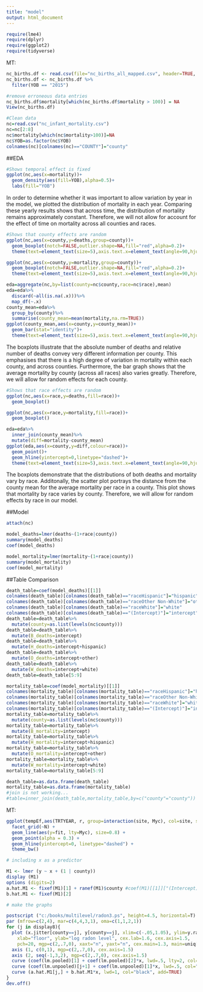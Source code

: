 ```yaml
---
title: "model"
output: html_document
---
```

```r
require(lme4)
require(dplyr)
require(ggplot2)
require(tidyverse)
```

MT:
```r
nc_births.df <- read.csv(file="nc_births_all_mapped.csv", header=TRUE, sep=",")
nc_births.df <- nc_births.df %>%
  filter(YOB == "2015")

#remove erroneous data entries
nc_births.df$mortality[which(nc_births.df$mortality > 100)] = NA
View(nc_births.df)
```

```r
#Clean data
nc=read.csv("nc_infant_mortality.csv")
nc=nc[2:8]
nc$mortality[which(nc$mortality>100)]=NA
nc$YOB=as.factor(nc$YOB)
colnames(nc)[colnames(nc)=="COUNTY"]="county"
```

##EDA
```r
#Shows temporal effect is fixed
ggplot(nc,aes(x=mortality))+
  geom_density(aes(fill=YOB),alpha=0.5)+
  labs(fill="YOB")
```
In order to determine whether it was important to allow variation by year in the model, we plotted the distribution of mortality in each year. Comparing these yearly results shows that across time, the distribution of mortality remains approximately constant. Therefore, we will not allow for account for the effect of time on mortality across all counties and races.

```r
#Shows that county effects are random
ggplot(nc,aes(x=county,y=deaths,group=county))+
  geom_boxplot(notch=FALSE,outlier.shape=NA,fill="red",alpha=0.2)+
  theme(text=element_text(size=5),axis.text.x=element_text(angle=90,hjust=1))

ggplot(nc,aes(x=county,y=mortality,group=county))+
  geom_boxplot(notch=FALSE,outlier.shape=NA,fill="red",alpha=0.2)+
  theme(text=element_text(size=5),axis.text.x=element_text(angle=90,hjust= 1))

eda=aggregate(nc,by=list(county=nc$county,race=nc$race),mean)
eda=eda%>%
  discard(~all(is.na(.x)))%>%
  map_df(~.x)
county_mean=eda%>%
  group_by(county)%>%
  summarise(county_mean=mean(mortality,na.rm=TRUE))
ggplot(county_mean,aes(x=county,y=county_mean))+
  geom_bar(stat="identity")+
  theme(text=element_text(size=5),axis.text.x=element_text(angle=90,hjust= 1))

```
The boxplots illustrate that the absolute number of deaths and relative number of deaths convey very different information per county. This emphasises that there is a high degree of variation in mortality within each county, and across counties. Furthermore, the bar graph shows that the average mortality by county (across all races) also varies greatly. Therefore, we will allow for random effects for each county.

```r
#Shows that race effects are random
ggplot(nc,aes(x=race,y=deaths,fill=race))+
  geom_boxplot()

ggplot(nc,aes(x=race,y=mortality,fill=race))+
  geom_boxplot()

eda=eda%>%
  inner_join(county_mean)%>%
  mutate(diff=mortality-county_mean)
ggplot(eda,aes(x=county,y=diff,colour=race))+
  geom_point()+
  geom_hline(yintercept=0,linetype="dashed")+
  theme(text=element_text(size=5),axis.text.x=element_text(angle=90,hjust= 1))
```
The boxplots demonstrate that the distributions of both deaths and mortality vary by race. Additonally, the scatter plot portrays the distance from the county mean for the average mortality per race in a county. This plot shows that mortality by race varies by county. Therefore, we will allow for random effects by race in our model.

##Model
```r
attach(nc)

model_deaths=lmer(deaths~(1+race|county))
summary(model_deaths)
coef(model_deaths)

model_mortality=lmer(mortality~(1+race|county))
summary(model_mortality)
coef(model_mortality)
```

##Table Comparison
```r
death_table=coef(model_deaths)[[1]]
colnames(death_table)[colnames(death_table)=="raceHispanic"]="hispanic"
colnames(death_table)[colnames(death_table)=="raceOther Non-White"]="other"
colnames(death_table)[colnames(death_table)=="raceWhite"]="white"
colnames(death_table)[colnames(death_table)=="(Intercept)"]="intercept"
death_table=death_table%>%
  mutate(county=as.list(levels(nc$county)))
death_table=death_table%>%
  mutate(B_deaths=intercept)
death_table=death_table%>%
  mutate(H_deaths=intercept+hispanic)
death_table=death_table%>%
  mutate(O_deaths=intercept+other)
death_table=death_table%>%
  mutate(W_deaths=intercept+white)
death_table=death_table[5:9]

mortality_table=coef(model_mortality)[[1]]
colnames(mortality_table)[colnames(mortality_table)=="raceHispanic"]="hispanic"
colnames(mortality_table)[colnames(mortality_table)=="raceOther Non-White"]="other"
colnames(mortality_table)[colnames(mortality_table)=="raceWhite"]="white"
colnames(mortality_table)[colnames(mortality_table)=="(Intercept)"]="intercept"
mortality_table=mortality_table%>%
  mutate(county=as.list(levels(nc$county)))
mortality_table=mortality_table%>%
  mutate(B_mortality=intercept)
mortality_table=mortality_table%>%
  mutate(H_mortality=intercept+hispanic)
mortality_table=mortality_table%>%
  mutate(O_mortality=intercept+other)
mortality_table=mortality_table%>%
  mutate(W_mortality=intercept+white)
mortality_table=mortality_table[5:9]

death_table=as.data.frame(death_table)
mortality_table=as.data.frame(mortality_table)
#join is not working...
#table=inner_join(death_table,mortality_table,by=c("county"="county"))
```

MT:
```r
ggplot(tempEf,aes(TRTYEAR, r, group=interaction(site, Myc), col=site, shape=Myc )) +
  facet_grid(~N) +
  geom_line(aes(y=fit, lty=Myc), size=0.8) +
  geom_point(alpha = 0.3) + 
  geom_hline(yintercept=0, linetype="dashed") +
  theme_bw()

# including x as a predictor

M1 <- lmer (y ~ x + (1 | county))
display (M1)
options (digits=2)
a.hat.M1 <- fixef(M1)[1] + ranef(M1)$county #coef(M1)[[1]]["(Intercept)"]
b.hat.M1 <- fixef(M1)[2]

# make the graphs

postscript ("c:/books/multilevel/radon3.ps", height=4.5, horizontal=T)
par (mfrow=c(2,4), mar=c(4,4,3,1), oma=c(1,1,2,1))
for (j in display8){
  plot (x.jitter[county==j], y[county==j], xlim=c(-.05,1.05), ylim=y.range,
    xlab="floor", ylab="log radon level", cex.lab=1.6, cex.axis=1.5,
    pch=20, mgp=c(2,.7,0), xaxt="n", yaxt="n", cex.main=1.3, main=uniq[j])
  axis (1, c(0,1), mgp=c(2,.7,0), cex.axis=1.5)
  axis (2, seq(-1,3,2), mgp=c(2,.7,0), cex.axis=1.5)
  curve (coef(lm.pooled)[1] + coef(lm.pooled)[2]*x, lwd=.5, lty=2, col="gray10", add=TRUE)
  curve (coef(lm.unpooled)[j+1] + coef(lm.unpooled)[1]*x, lwd=.5, col="gray10", add=TRUE)
  curve (a.hat.M1[j,] + b.hat.M1*x, lwd=1, col="black", add=TRUE)
}
dev.off()
```


